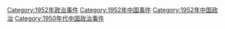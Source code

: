 [[Category:1952年政治事件|Category:1952年政治事件]]
[[Category:1952年中国事件|Category:1952年中国事件]]
[[Category:1952年中国政治|Category:1952年中国政治]]
[[Category:1950年代中国政治事件|Category:1950年代中国政治事件]]